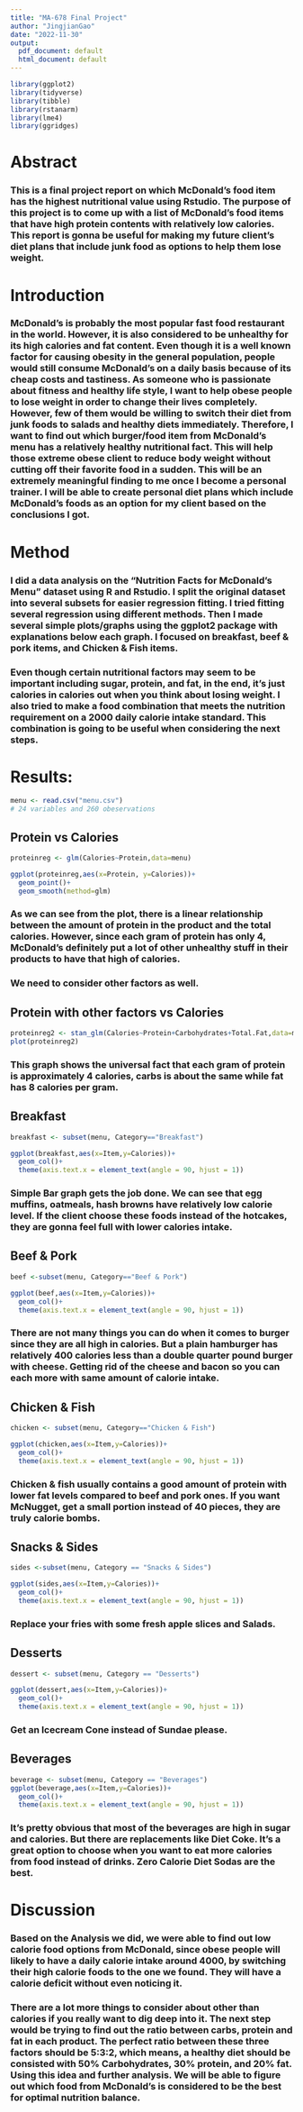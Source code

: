 ```yaml
---
title: "MA-678 Final Project"
author: "JingjianGao"
date: "2022-11-30"
output:
  pdf_document: default
  html_document: default
---
```


```r
library(ggplot2)
library(tidyverse)
library(tibble)
library(rstanarm)
library(lme4)
library(ggridges)
```
# Abstract

### This is a final project report on which McDonald’s food item has the highest nutritional value using Rstudio. The purpose of this project is to come up with a list of McDonald’s food items that have high protein contents with relatively low calories. This report is gonna be useful for making my future client’s diet plans that include junk food as options to help them lose weight.

# Introduction

### McDonald's is probably the most popular fast food restaurant in the world. However, it is also considered to be unhealthy for its high calories and fat content. Even though it is a well known factor for causing obesity in the general population, people would still consume McDonald’s on a daily basis because of its cheap costs and tastiness. As someone who is passionate about fitness and healthy life style, I want to help obese people to lose weight in order to change their lives completely. However, few of them would be willing to switch their diet from junk foods to salads and healthy diets immediately. Therefore, I want to find out which burger/food item from McDonald’s menu has a relatively healthy nutritional fact. This will help those extreme obese client to reduce body weight without cutting off their favorite food in a sudden. This will be an extremely meaningful finding to me once I become a personal trainer. I will be able to create personal diet plans which include McDonald’s foods as an option for my client based on the conclusions I got.


# Method

### I did a data analysis on the “Nutrition Facts for McDonald's Menu” dataset using R and Rstudio. I split the original dataset into several subsets for easier regression fitting. I tried fitting several regression using different methods. Then I made several simple plots/graphs using the ggplot2 package with explanations below each graph. I focused on breakfast, beef & pork items, and Chicken & Fish items.
### Even though certain nutritional factors may seem to be important including sugar, protein, and fat, in the end, it's just calories in calories out when you think about losing weight. I also tried to make a food combination that meets the nutrition requirement on a 2000 daily calorie intake standard. This combination is going to be useful when considering the next steps.







# Results:
```r
menu <- read.csv("menu.csv")
# 24 variables and 260 obeservations

```

## Protein vs Calories

```r
proteinreg <- glm(Calories~Protein,data=menu)

ggplot(proteinreg,aes(x=Protein, y=Calories))+
  geom_point()+
  geom_smooth(method=glm)

```
### As we can see from the plot, there is a linear relationship between the amount of protein in the product and the total calories. However, since each gram of protein has only 4, McDonald's definitely put a lot of other unhealthy stuff in their products to have that high of calories.
### We need to consider other factors as well. 

## Protein with other factors vs Calories
```r
proteinreg2 <- stan_glm(Calories~Protein+Carbohydrates+Total.Fat,data=menu,refresh=0)
plot(proteinreg2)
```
### This graph shows the universal fact that each gram of protein is approximately 4 calories, carbs is about the same while fat has 8 calories per gram. 


## Breakfast

```r
breakfast <- subset(menu, Category=="Breakfast")

ggplot(breakfast,aes(x=Item,y=Calories))+
  geom_col()+
  theme(axis.text.x = element_text(angle = 90, hjust = 1))

```
### Simple Bar graph gets the job done. We can see that egg muffins, oatmeals, hash browns have relatively low calorie level. If the client choose these foods instead of the hotcakes, they are gonna feel full with lower calories intake.

## Beef & Pork
```r
beef <-subset(menu, Category=="Beef & Pork")

ggplot(beef,aes(x=Item,y=Calories))+
  geom_col()+
  theme(axis.text.x = element_text(angle = 90, hjust = 1))


```
### There are not many things you can do when it comes to burger since they are all high in calories. But a plain hamburger has relatively 400 calories less than a double quarter pound burger with cheese. Getting rid of the cheese and bacon so you can each more with same amount of calorie intake.

## Chicken & Fish
```r
chicken <- subset(menu, Category=="Chicken & Fish")

ggplot(chicken,aes(x=Item,y=Calories))+
  geom_col()+
  theme(axis.text.x = element_text(angle = 90, hjust = 1))


```
### Chicken & fish usually contains a good amount of protein with lower fat levels compared to beef and pork ones. If you want McNugget, get a small portion instead of 40 pieces, they are truly calorie bombs.




## Snacks & Sides
```r
sides <-subset(menu, Category == "Snacks & Sides")

ggplot(sides,aes(x=Item,y=Calories))+
  geom_col()+
  theme(axis.text.x = element_text(angle = 90, hjust = 1))


```
### Replace your fries with some fresh apple slices and Salads. 

## Desserts
```r
dessert <- subset(menu, Category == "Desserts")

ggplot(dessert,aes(x=Item,y=Calories))+
  geom_col()+
  theme(axis.text.x = element_text(angle = 90, hjust = 1))

```
### Get an Icecream Cone instead of Sundae please.

## Beverages
```r
beverage <- subset(menu, Category == "Beverages")
ggplot(beverage,aes(x=Item,y=Calories))+
  geom_col()+
  theme(axis.text.x = element_text(angle = 90, hjust = 1))
```
### It's pretty obvious that most of the beverages are high in sugar and calories. But there are replacements like Diet Coke. It's a great option to choose when you want to eat more calories from food instead of drinks. Zero Calorie Diet Sodas are the best.


# Discussion

### Based on the Analysis we did, we were able to find out low calorie food options from McDonald, since obese people will likely to have a daily calorie intake around 4000, by switching their high calorie foods to the one we found. They will have a calorie deficit without even noticing it. 
### There are a lot more things to consider about other than calories if you really want to dig deep into it. The next step would be trying to find out the ratio between carbs, protein and fat in each product. The perfect ratio between these three factors should be 5:3:2, which means, a healthy diet should be consisted with 50% Carbohydrates, 30% protein, and 20% fat. Using this idea and further analysis. We will be able to figure out which food from McDonald's is considered to be the best for optimal nutrition balance. 
